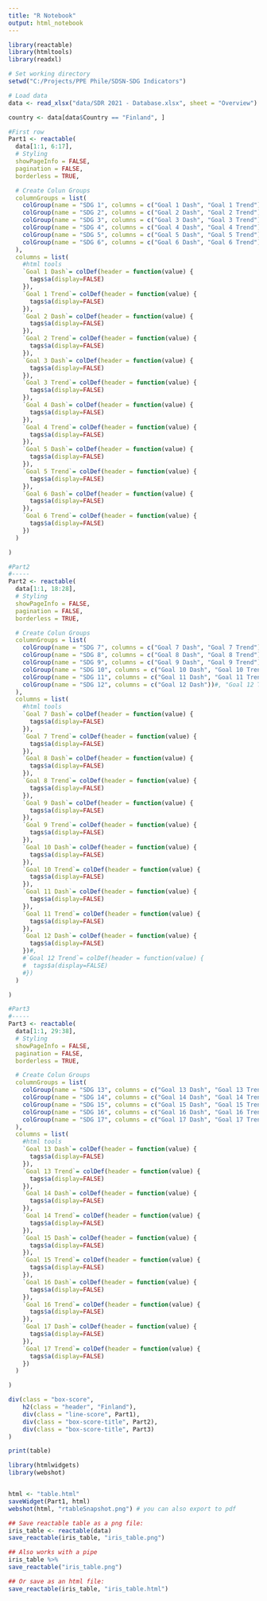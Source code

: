 ```yaml
---
title: "R Notebook"
output: html_notebook
---
```

```r
library(reactable)
library(htmltools)
library(readxl)
```




```r
# Set working directory
setwd("C:/Projects/PPE Phile/SDSN-SDG Indicators")

# Load data
data <- read_xlsx("data/SDR 2021 - Database.xlsx", sheet = "Overview")

country <- data[data$Country == "Finland", ]
```



```r
#First row
Part1 <- reactable(
  data[1:1, 6:17],
  # Styling
  showPageInfo = FALSE,
  pagination = FALSE,
  borderless = TRUE,

  # Create Colun Groups
  columnGroups = list(
    colGroup(name = "SDG 1", columns = c("Goal 1 Dash", "Goal 1 Trend")),
    colGroup(name = "SDG 2", columns = c("Goal 2 Dash", "Goal 2 Trend")),
    colGroup(name = "SDG 3", columns = c("Goal 3 Dash", "Goal 3 Trend")),
    colGroup(name = "SDG 4", columns = c("Goal 4 Dash", "Goal 4 Trend")),
    colGroup(name = "SDG 5", columns = c("Goal 5 Dash", "Goal 5 Trend")),
    colGroup(name = "SDG 6", columns = c("Goal 6 Dash", "Goal 6 Trend"))
  ),
  columns = list(
    #html tools
    `Goal 1 Dash`= colDef(header = function(value) {
      tags$a(display=FALSE)
    }),
    `Goal 1 Trend`= colDef(header = function(value) {
      tags$a(display=FALSE)
    }),
    `Goal 2 Dash`= colDef(header = function(value) {
      tags$a(display=FALSE)
    }),
    `Goal 2 Trend`= colDef(header = function(value) {
      tags$a(display=FALSE)
    }),
    `Goal 3 Dash`= colDef(header = function(value) {
      tags$a(display=FALSE)
    }),
    `Goal 3 Trend`= colDef(header = function(value) {
      tags$a(display=FALSE)
    }),
    `Goal 4 Dash`= colDef(header = function(value) {
      tags$a(display=FALSE)
    }),
    `Goal 4 Trend`= colDef(header = function(value) {
      tags$a(display=FALSE)
    }),
    `Goal 5 Dash`= colDef(header = function(value) {
      tags$a(display=FALSE)
    }),
    `Goal 5 Trend`= colDef(header = function(value) {
      tags$a(display=FALSE)
    }),
    `Goal 6 Dash`= colDef(header = function(value) {
      tags$a(display=FALSE)
    }),
    `Goal 6 Trend`= colDef(header = function(value) {
      tags$a(display=FALSE)
    })
  )

)

#Part2
#-----
Part2 <- reactable(
  data[1:1, 18:28],
  # Styling
  showPageInfo = FALSE,
  pagination = FALSE,
  borderless = TRUE,

  # Create Colun Groups
  columnGroups = list(
    colGroup(name = "SDG 7", columns = c("Goal 7 Dash", "Goal 7 Trend")),
    colGroup(name = "SDG 8", columns = c("Goal 8 Dash", "Goal 8 Trend")),
    colGroup(name = "SDG 9", columns = c("Goal 9 Dash", "Goal 9 Trend")),
    colGroup(name = "SDG 10", columns = c("Goal 10 Dash", "Goal 10 Trend")),
    colGroup(name = "SDG 11", columns = c("Goal 11 Dash", "Goal 11 Trend")),
    colGroup(name = "SDG 12", columns = c("Goal 12 Dash"))#, "Goal 12 Trend"))
  ),
  columns = list(
    #html tools
    `Goal 7 Dash`= colDef(header = function(value) {
      tags$a(display=FALSE)
    }),
    `Goal 7 Trend`= colDef(header = function(value) {
      tags$a(display=FALSE)
    }),
    `Goal 8 Dash`= colDef(header = function(value) {
      tags$a(display=FALSE)
    }),
    `Goal 8 Trend`= colDef(header = function(value) {
      tags$a(display=FALSE)
    }),
    `Goal 9 Dash`= colDef(header = function(value) {
      tags$a(display=FALSE)
    }),
    `Goal 9 Trend`= colDef(header = function(value) {
      tags$a(display=FALSE)
    }),
    `Goal 10 Dash`= colDef(header = function(value) {
      tags$a(display=FALSE)
    }),
    `Goal 10 Trend`= colDef(header = function(value) {
      tags$a(display=FALSE)
    }),
    `Goal 11 Dash`= colDef(header = function(value) {
      tags$a(display=FALSE)
    }),
    `Goal 11 Trend`= colDef(header = function(value) {
      tags$a(display=FALSE)
    }),
    `Goal 12 Dash`= colDef(header = function(value) {
      tags$a(display=FALSE)
    })#,
    #`Goal 12 Trend`= colDef(header = function(value) {
    #  tags$a(display=FALSE)
    #})
  )

)

#Part3
#-----
Part3 <- reactable(
  data[1:1, 29:38],
  # Styling
  showPageInfo = FALSE,
  pagination = FALSE,
  borderless = TRUE,

  # Create Colun Groups
  columnGroups = list(
    colGroup(name = "SDG 13", columns = c("Goal 13 Dash", "Goal 13 Trend")),
    colGroup(name = "SDG 14", columns = c("Goal 14 Dash", "Goal 14 Trend")),
    colGroup(name = "SDG 15", columns = c("Goal 15 Dash", "Goal 15 Trend")),
    colGroup(name = "SDG 16", columns = c("Goal 16 Dash", "Goal 16 Trend")),
    colGroup(name = "SDG 17", columns = c("Goal 17 Dash", "Goal 17 Trend"))
  ),
  columns = list(
    #html tools
    `Goal 13 Dash`= colDef(header = function(value) {
      tags$a(display=FALSE)
    }),
    `Goal 13 Trend`= colDef(header = function(value) {
      tags$a(display=FALSE)
    }),
    `Goal 14 Dash`= colDef(header = function(value) {
      tags$a(display=FALSE)
    }),
    `Goal 14 Trend`= colDef(header = function(value) {
      tags$a(display=FALSE)
    }),
    `Goal 15 Dash`= colDef(header = function(value) {
      tags$a(display=FALSE)
    }),
    `Goal 15 Trend`= colDef(header = function(value) {
      tags$a(display=FALSE)
    }),
    `Goal 16 Dash`= colDef(header = function(value) {
      tags$a(display=FALSE)
    }),
    `Goal 16 Trend`= colDef(header = function(value) {
      tags$a(display=FALSE)
    }),
    `Goal 17 Dash`= colDef(header = function(value) {
      tags$a(display=FALSE)
    }),
    `Goal 17 Trend`= colDef(header = function(value) {
      tags$a(display=FALSE)
    })
  )

)


```



```r
div(class = "box-score",
    h2(class = "header", "Finland"),
    div(class = "line-score", Part1),
    div(class = "box-score-title", Part2),
    div(class = "box-score-title", Part3)
)
```

```r
print(table)
```


```r
library(htmlwidgets)
library(webshot)


html <- "table.html"
saveWidget(Part1, html)
webshot(html, "rtableSnapshot.png") # you can also export to pdf
```



```r
## Save reactable table as a png file:
iris_table <- reactable(data)
save_reactable(iris_table, "iris_table.png")

## Also works with a pipe
iris_table %>%
save_reactable("iris_table.png")

## Or save as an html file:
save_reactable(iris_table, "iris_table.html")
```

